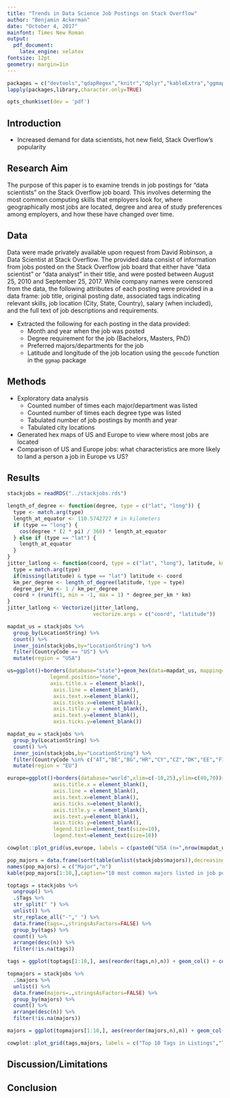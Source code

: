 ```yaml
---
title: "Trends in Data Science Job Postings on Stack Overflow"
author: "Benjamin Ackerman"
date: "October 4, 2017"
mainfont: Times New Roman
output: 
  pdf_document:
    latex_engine: xelatex
fontsize: 12pt
geometry: margin=1in
---
```


```r
packages = c("devtools","qdapRegex","knitr","dplyr","kableExtra","ggmap","leaflet","stringr","tidyr","tm","SnowballC","wordcloud","RColorBrewer","rebus","maps","grid","cowplot","RgoogleMaps","ggplot2")
lapply(packages,library,character.only=TRUE)
```

```r
opts_chunk$set(dev = 'pdf')
```
## Introduction
- Increased demand for data scientists, hot new field, Stack Overflow's popularity

## Research Aim
The purpose of this paper is to examine trends in job postings for "data scientists" on the Stack Overflow job board.  This involves determing the most common computing skills that employers look for, where geographically most jobs are located, degree and area of study preferences among employers, and how these have changed over time.

## Data
Data were made privately available upon request from David Robinson, a Data Scientist at Stack Overflow.  The provided data consist of information from jobs posted on the Stack Overflow job board that either have "data scientist" or "data analyst" in their title, and were posted between August 25, 2010 and September 25, 2017.  While company names were censored from the data, the following attributes of each posting were provided in a data frame: job title, original posting date, associated tags indicating relevant skills, job location (City, State, Country), salary (when included), and the full text of job descriptions and requirements.

- Extracted the following for each posting in the data provided:
    + Month and year when the job was posted
    + Degree requirement for the job (Bachelors, Masters, PhD)
    + Preferred majors/departments for the job
    + Latitude and longitude of the job location using the `geocode` function in the `ggmap` package
    
## Methods
- Exploratory data analysis
    + Counted number of times each major/department was listed
    + Counted number of times each degree type was listed
    + Tabulated number of job postings by month and year
    + Tabulated city locations
- Generated hex maps of US and Europe to view where most jobs are located
- Comparison of US and Europe jobs: what characteristics are more likely to land a person a job in Europe vs US?

## Results
```r
stackjobs = readRDS("../stackjobs.rds")
```

```r
length_of_degree <- function(degree, type = c("lat", "long")) {
  type <- match.arg(type)
  length_at_equator <- 110.5742727 # in kilometers
  if (type == "long") {
    cos(degree * (2 * pi) / 360) * length_at_equator
  } else if (type == "lat") {
    length_at_equator
  }
}
jitter_latlong <- function(coord, type = c("lat", "long"), latitude, km = 1) {
  type = match.arg(type)
  if(missing(latitude) & type == "lat") latitude <- coord
  km_per_degree <- length_of_degree(latitude, type = type)
  degree_per_km <- 1 / km_per_degree
  coord + (runif(1, min = -1, max = 1) * degree_per_km * km)
}
jitter_latlong <- Vectorize(jitter_latlong,
                            vectorize.args = c("coord", "latitude"))
```

```r
mapdat_us = stackjobs %>% 
  group_by(LocationString) %>% 
  count() %>% 
  inner_join(stackjobs,by="LocationString") %>% 
  filter(CountryCode == "US") %>% 
  mutate(region = "USA")

us=ggplot()+borders(database="state")+geom_hex(data=mapdat_us, mapping=aes(x=lon,y=lat), bins=15,alpha=.8)+scale_fill_gradient(low = "yellow", high = "red")+theme(
              legend.position="none",
              axis.title.x = element_blank(),
               axis.line = element_blank(),
               axis.text.x=element_blank(),
               axis.ticks.x=element_blank(),
               axis.title.y = element_blank(),
               axis.text.y=element_blank(),
               axis.ticks.y=element_blank())

mapdat_eu = stackjobs %>% 
  group_by(LocationString) %>% 
  count() %>% 
  inner_join(stackjobs,by="LocationString") %>%
  filter(CountryCode %in% c("AT","BE","BG","HR","CY","CZ","DK","EE","FI","FR","DE","GR","HU","IE","IT","LV","LT","LU","MT","NL","PL","PT","RO","SK","SI","ES","SE","GB")) %>% 
  mutate(region = "EU")

europe=ggplot()+borders(database="world",xlim=c(-10,25),ylim=c(40,70))+geom_hex(data=mapdat_eu, mapping=aes(x=lon,y=lat), bins=15,alpha=.8)+scale_fill_gradient("# of Jobs",low = "yellow", high = "red")+theme(
               axis.title.x = element_blank(),
               axis.line = element_blank(),
               axis.text.x=element_blank(),
               axis.ticks.x=element_blank(),
               axis.title.y = element_blank(),
               axis.text.y=element_blank(),
               axis.ticks.y=element_blank(),
               legend.title=element_text(size=10),
               legend.text=element_text(size=10))

cowplot::plot_grid(us,europe, labels = c(paste0("USA (n=",nrow(mapdat_us),")"), paste0("Europe (n=",nrow(mapdat_eu),")")), align = "v")
```

```r
pop_majors = data.frame(sort(table(unlist(stackjobs$majors)),decreasing=TRUE))
names(pop_majors) = c("Major","n")
kable(pop_majors[1:10,],caption="10 most common majors listed in job postings")
```

```r
toptags = stackjobs %>% 
  ungroup() %>% 
  .$Tags %>% 
  str_split(" ") %>% 
  unlist() %>% 
  str_replace_all("-"," ") %>% 
  data.frame(tags=.,stringsAsFactors=FALSE) %>% 
  group_by(tags) %>% 
  count() %>% 
  arrange(desc(n)) %>% 
  filter(!is.na(tags))

tags = ggplot(toptags[1:10,], aes(reorder(tags,n),n)) + geom_col() + coord_flip() + labs(y="Count",x="Tags")

topmajors = stackjobs %>% 
  .$majors %>% 
  unlist() %>% 
  data.frame(majors=.,stringsAsFactors=FALSE) %>% 
  group_by(majors) %>% 
  count() %>% 
  arrange(desc(n)) %>% 
  filter(!is.na(majors))

majors = ggplot(topmajors[1:10,], aes(reorder(majors,n),n)) + geom_col() + coord_flip() + labs(y="Count",x="Departments")

cowplot::plot_grid(tags,majors, labels = c("Top 10 Tags in Listings","Top 10 Areas of Study in Listings"), align = "v",scale = 0.9)
```



## Discussion/Limitations

## Conclusion